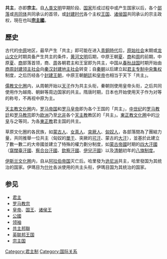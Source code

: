 {{Other uses list|同一信仰文化圈内主权国家的共同宗主|關於宗族之主|族主|聯邦君主|聯邦君主制}}
'''共主'''，亦即'''宗主'''。自[[人类文明|人类文明]]早期阶段、[[国家|国家]]形成过程中或产生国家以后，各个[[部落|部落]]或[[共同体|共同体]]共同承认的首领，或[[封建社会|封建时代]]各个主权[[王国|王国]]、[[诸侯|诸侯国]]共同承认的宗主政权，現在也叫'''[[宗主國|宗主國]]'''。

==歷史==
古代的[[中原|中原]]地区，最早产生「共主」即可能在进入[[青銅時代|青銅時代]]后，[[原始社会|原始社会]]末期或[[龙山文化|龙山文化]]时期具备产生共主的条件，[[黄河文明|黄河文明]]后期，中原王朝[[夏朝|夏]]、[[商朝|商]]和[[周朝|周]]的前期，中原[[夏|夏]]、[[商朝|商]]部落首领，商、[[周|周]]各朝君主和王室即为共主，中国从[[春秋战国|春秋战国]]时期开始由[[商朝|商]][[周朝|周]][[封建社会|封建领主社会]]向[[秦朝|秦]][[汉朝|汉]][[封建地主社会|封建地主社会]]转变；自[[秦朝|秦朝]]以后建立起[[君主专制|君主专制]][[中央集权|中央集权]]制度，之后历经各个[[中国朝代|封建王朝]]，中原王朝[[朝廷|朝廷]]和[[皇帝|皇帝]]也相当于天下「共主」。

[[儒教文化圈|儒教文化圈]]内，从周朝开始以[[天子|天子]]作为共主头衔，秦朝则使用皇帝头衔，之后共同使用作为越南、朝鲜等周边国家的共主。隋唐时期，日本也开始使用天子作为对等的称号，不再视中原为主。

[[天主教文化圈|天主教文化圈]]内，[[罗马帝国|罗马帝国]]和[[罗马皇帝|罗马皇帝]]即为各个王国的「共主」，[[中世纪|中世纪]]的[[罗马教廷|罗马教廷]]和[[罗马教宗|罗马教宗]]即为[[欧洲|欧洲]]乃至[[北非|北非]]各个[[天主教|天主教]]教区的「共主」。[[東正教文化圈|東正教文化圈]]中的[[沙皇|沙皇]]与之等同，为各[[東正教|東正教]]君主国的共主。

草原文化圈的各民族，如[[蒙古人|蒙古人]]、[[女真人|女真人]]、[[突厥人|突厥人]]、[[匈奴人|匈奴人]]，各部落間為了團結力量，共同推舉一位共主（匈奴的[[單于|單于]]、突厥的[[可汗|可汗]]、蒙古的[[大汗|大汗]]），並基於此建立了數一數二的大帝國並建立了特殊的權力劃分制度，如[[蒙古帝國|蒙古帝國]]时期的[[蒙古四大汗国|四大汗國]]（[[窩闊臺汗國|窩闊臺汗國]]、[[察合台汗國|察合台汗國]]、[[欽察汗國|欽察汗國]]、[[伊兒汗國|伊兒汗國]]）以及[[清朝|清朝]]初年的[[八旗制度|八旗制度]]。

[[伊斯兰文化圈|伊斯兰文化圈]]内，自从[[阿拉伯帝国|阿拉伯帝国]]灭亡后。哈里發为[[逊尼派|逊尼派]]共主，哈里發国为其统治的国家。伊瑪目为[[什叶派|什叶]]各派使用的共主头衔，伊瑪目国为其统治的国家。

== 参见 ==
{{Portal box|国际关系}}
*[[君主|君主]]
*[[罗马教宗|罗马教宗]]
*[[皇帝|皇帝]]、[[国王|国王]]、[[诸侯王|诸侯王]]
*[[公國|公國]]
*[[领袖|领袖]]
*[[共主邦聯|共主邦聯]]
*[[英联邦王国|英联邦王国]]
*[[宗主国|宗主国]]

[[Category:君主制|Category:君主制]]
[[Category:国际关系|Category:国际关系]]